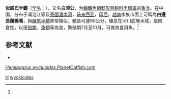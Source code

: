 {{Speciesbox 
| genus = Hemibagrus
| species = wyckioides
| status = LC
| status_system = IUCN3.1
| authority = (Cuvier et Valenciennes, 1839)<ref name='id6618'>{{cite web| url =http://www.bioinfo.cn/db05/BjdwSpecies.php?action=view&id=6618| title =似威氏半鱨| work =《中国动物物种编目数据库》| publisher =中国科学院微生物研究所| author =中国科学院动物研究所| accessdate =2009-04-11| deadurl =yes| archiveurl =https://web.archive.org/web/20160305031548/http://www.bioinfo.cn/db05/BjdwSpecies.php?action=view&id=6618| archivedate =2016-03-05}}</ref>
| synonyms = *''Macrones wyckioides'', Fang & Chaux, 1949
}}

'''似威氏半鱨'''（[[学名|学名]]：{{lang|la|''Hemibagrus wyckioides''}}），又名'''白须公'''，为[[輻鰭魚綱|輻鰭魚綱]][[鯰形目|鯰形目]][[鲿科|鲿科]][[半鱨属|半鱨属]]的[[鱼类|鱼类]]。在中国，分布于澜沧江等及[[泰國|泰國]][[湄南河|湄南河]]，[[马来西亚|马来西亚]]，[[印尼|印尼]]，[[越南|越南]]水族市面上可稱為'''白邊長鬚鴨嘴'''，與[[線尾半鱨|線尾半鱨]]非常類似，體長可達90公分，棲息在河川底層水域，屬肉食性，以[[甲殼類|甲殼類]]、[[魚類|魚類]]等為食，繁殖期7月至10月，可做為食用魚。<ref name='id6618'/>

== 参考文献 ==
{{reflist}}
*{{FishBase_species|genus=Hemibagrus|species=wyckioides|year=2015|month=4}}
[http://www.planetcatfish.com/catelog/species.php?species_id=19 ''Hemibagrus wyckioides''.PlanetCatfish.com]{{Wayback|url=http://www.planetcatfish.com/catelog/species.php?species_id=19 |date=20110928014926 }}

{{Wikispecies|Hemibagrus wyckioides}}
{{Taxonbar|from=Q3752950}}

[[Category:食用魚|H]]
[[Category:半鱨屬|wyckioides]]